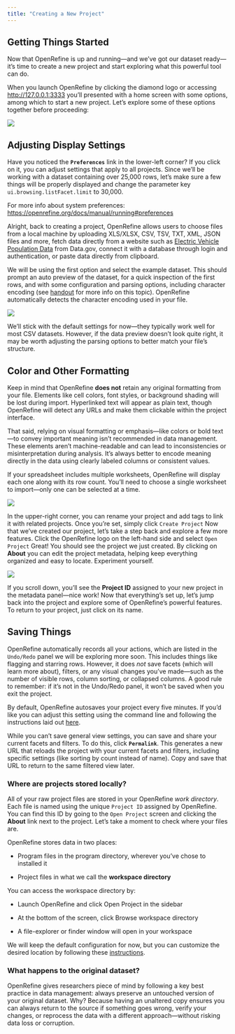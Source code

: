 ```yaml
---
title: "Creating a New Project"
---
```


## Getting Things Started

Now that OpenRefine is up and running—and we’ve got our dataset ready—it’s time to create a new project and start exploring what this powerful tool can do.

When you launch OpenRefine by clicking the diamond logo or accessing [http://127.0.0.1:3333](http://127.0.0.1:3333/) you'll presented with a home screen with some options, among which to start a new project. Let's explore some of these options together before proceeding:

![](images/create-project.png)

::: {.callout-important collapse="true" icon="true"}
## Adjusting Display Settings

Have you noticed the **`Preferences`** link in the lower-left corner? If you click on it, you can adjust settings that apply to all projects. Since we’ll be working with a dataset containing over 25,000 rows, let’s make sure a few things will be properly displayed and change the parameter key `ui.browsing.listFacet.limit` to 30,000.

For more info about system preferences: <https://openrefine.org/docs/manual/running#preferences>
:::

Alright, back to creating a project, OpenRefine allows users to choose files from a local machine by uploading XLS/XLSX, CSV, TSV, TXT, XML, JSON files and more, fetch data directly from a website such as [Electric Vehicle Population Data](https://catalog.data.gov/dataset/electric-vehicle-population-data) from Data.gov, connect it with a database through login and authentication, or paste data directly from clipboard.

We will be using the first option and select the example dataset. This should prompt an auto preview of the dataset, for a quick inspection of the first rows, and with some configuration and parsing options, including character encoding (see [handout](https://perma.cc/Q42N-M5YK) for more info on this topic). OpenRefine automatically detects the character encoding used in your file.

![](images/preview-project-02.png)

We’ll stick with the default settings for now—they typically work well for most CSV datasets. However, if the data preview doesn’t look quite right, it may be worth adjusting the parsing options to better match your file’s structure.

::: {.callout-important collapse="true" icon="true"}
## Color and Other Formatting
Keep in mind that OpenRefine **does not** retain any original formatting from your file. Elements like cell colors, font styles, or background shading will be lost during import. Hyperlinked text will appear as plain text, though OpenRefine will detect any URLs and make them clickable within the project interface. 

That said, relying on visual formatting or emphasis—like colors or bold text—to convey important meaning isn’t recommended in data management. These elements aren't machine-readable and can lead to inconsistencies or misinterpretation during analysis. It's always better to encode meaning directly in the data using clearly labeled columns or consistent values.
:::

If your spreadsheet includes multiple worksheets, OpenRefine will display each one along with its row count. You’ll need to choose a single worksheet to import—only one can be selected at a time.

![](images/example-multiple-sheets.png)

In the upper-right corner, you can rename your project and add tags to link it with related projects. Once you're set, simply click `Create Project` Now that we've created our project, let's take a step back and explore a few more features. Click the OpenRefine logo on the left-hand side and select `Open Project` Great! You should see the project we just created. By clicking on **About** you can edit the project metadata, helping keep everything organized and easy to locate. Experiment yourself.

![](images/project-details-01.png)

If you scroll down, you'll see the **Project ID** assigned to your new project in the metadata panel—nice work! Now that everything’s set up, let’s jump back into the project and explore some of OpenRefine’s powerful features. To return to your project, just click on its name.

## Saving Things

OpenRefine automatically records all your actions, which are listed in the `Undo/Redo` panel we will be exploring more soon. This includes things like flagging and starring rows. However, it does *not* save facets (which will learn more about), filters, or any visual changes you’ve made—such as the number of visible rows, column sorting, or collapsed columns. A good rule to remember: if it’s not in the Undo/Redo panel, it won’t be saved when you exit the project.

By default, OpenRefine autosaves your project every five minutes. If you'd like you can adjust this setting using the command line and following the instructions laid out [here](https://openrefine.org/docs/manual/running#jvm-preferences).

While you can't save general view settings, you can save and share your current facets and filters. To do this, click **`Permalink`**. This generates a new URL that reloads the project with your current facets and filters, including specific settings (like sorting by count instead of name). Copy and save that URL to return to the same filtered view later.

### Where are projects stored locally?

All of your raw project files are stored in your OpenRefine *work directory*. Each file is named using the unique `Project ID` assigned by OpenRefine. You can find this ID by going to the `Open Project` screen and clicking the **About** link next to the project. Let's take a moment to check where your files are.

OpenRefine stores data in two places:

-   Program files in the program directory, wherever you’ve chose to installed it

-   Project files in what we call the **workspace directory**

You can access the workspace directory by:

-   Launch OpenRefine and click Open Project in the sidebar

-   At the bottom of the screen, click Browse workspace directory

-   A file-explorer or finder window will open in your workspace

We will keep the default configuration for now, but you can customize the desired location by following these [instructions](https://openrefine.org/docs/manual/installing#set-where-data-is-stored).

### What happens to the original dataset?

OpenRefine gives researchers piece of mind by following a key best practice in data management: always preserve an untouched version of your original dataset. Why? Because having an unaltered copy ensures you can always return to the source if something goes wrong, verify your changes, or reprocess the data with a different approach—without risking data loss or corruption.
